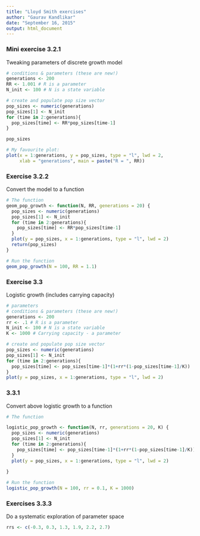 ```yaml
---
title: "Lloyd Smith exercises"
author: "Gaurav Kandlikar"
date: "September 16, 2015"
output: html_document
---
```


### Mini exercise 3.2.1

Tweaking parameters of discrete growth model

```r
# conditions & parameters (these are new!)
generations <- 200
RR <- 1.001 # R is a parameter
N_init <- 100 # N is a state variable

# create and populate pop size vector
pop_sizes <- numeric(generations)
pop_sizes[1] <- N_init
for (time in 2:generations){
  pop_sizes[time] <- RR*pop_sizes[time-1]
}

pop_sizes

# My favourite plot:
plot(x = 1:generations, y = pop_sizes, type = "l", lwd = 2,
     xlab = "generations", main = paste("R = ", RR))

```

### Exercise 3.2.2
Convert the model to a function

```r
# The function
geom_pop_growth <- function(N, RR, generations = 20) {
  pop_sizes <- numeric(generations)
  pop_sizes[1] <- N_init
  for (time in 2:generations){
    pop_sizes[time] <- RR*pop_sizes[time-1]
  }
  plot(y = pop_sizes, x = 1:generations, type = "l", lwd = 2)
  return(pop_sizes)
}

# Run the function 
geom_pop_growth(N = 100, RR = 1.1)
```


### Exercise 3.3
Logistic growth (includes carrying capacity)

```r
# parameters
# conditions & parameters (these are new!)
generations <- 200
rr <- .1 # R is a parameter
N_init <- 100 # N is a state variable
K <- 1000 # Carrying capacity - a parameter

# create and populate pop size vector
pop_sizes <- numeric(generations)
pop_sizes[1] <- N_init
for (time in 2:generations){
  pop_sizes[time] <- pop_sizes[time-1]*(1+rr*(1-pop_sizes[time-1]/K))
}
plot(y = pop_sizes, x = 1:generations, type = "l", lwd = 2)

```

### 3.3.1
Convert above logistic growth to a function

```r
# The function

logistic_pop_growth <- function(N, rr, generations = 20, K) {
  pop_sizes <- numeric(generations)
  pop_sizes[1] <- N_init
  for (time in 2:generations){
    pop_sizes[time] <- pop_sizes[time-1]*(1+rr*(1-pop_sizes[time-1]/K))
  }
  plot(y = pop_sizes, x = 1:generations, type = "l", lwd = 2)
  
}

# Run the function
logistic_pop_growth(N = 100, rr = 0.1, K = 1000)

```

### Exercises 3.3.3

Do a systematic exploration of parameter space

```r
rrs <- c(-0.3, 0.3, 1.3, 1.9, 2.2, 2.7)

```